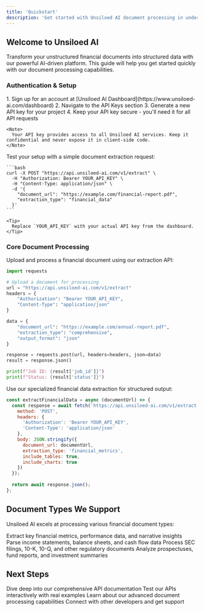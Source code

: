 ```yaml
---
title: 'Quickstart'
description: 'Get started with Unsiloed AI document processing in under 5 minutes'
---
```


## Welcome to Unsiloed AI

Transform your unstructured financial documents into structured data with our powerful AI-driven platform. This guide will help you get started quickly with our document processing capabilities.

### Authentication & Setup

<AccordionGroup>
  <Accordion icon="key" title="Get your API key">
    1. Sign up for an account at [Unsiloed AI Dashboard](https://www.unsiloed-ai.com/dashboard)
    2. Navigate to the API Keys section
    3. Generate a new API key for your project
    4. Keep your API key secure - you'll need it for all API requests
    
    <Note>
      Your API key provides access to all Unsiloed AI services. Keep it confidential and never expose it in client-side code.
    </Note>
  </Accordion>
  
  <Accordion icon="code" title="Make your first API call">
    Test your setup with a simple document extraction request:
    
    ```bash
    curl -X POST "https://api.unsiloed-ai.com/v1/extract" \
      -H "Authorization: Bearer YOUR_API_KEY" \
      -H "Content-Type: application/json" \
      -d '{
        "document_url": "https://example.com/financial-report.pdf",
        "extraction_type": "financial_data"
      }'
    ```
    
    <Tip>
      Replace `YOUR_API_KEY` with your actual API key from the dashboard.
    </Tip>
  </Accordion>
</AccordionGroup>

### Core Document Processing

<AccordionGroup>

<Accordion icon="file-pdf" title="Process your first document">
  Upload and process a financial document using our extraction API:
  
  ```python
  import requests
  
  # Upload a document for processing
  url = "https://api.unsiloed-ai.com/v1/extract"
  headers = {
      "Authorization": "Bearer YOUR_API_KEY",
      "Content-Type": "application/json"
  }
  
  data = {
      "document_url": "https://example.com/annual-report.pdf",
      "extraction_type": "comprehensive",
      "output_format": "json"
  }
  
  response = requests.post(url, headers=headers, json=data)
  result = response.json()
  
  print(f"Job ID: {result['job_id']}")
  print(f"Status: {result['status']}")
  ```
</Accordion>

<Accordion icon="chart-line" title="Extract financial data">
  Use our specialized financial data extraction for structured output:
  
  ```javascript
  const extractFinancialData = async (documentUrl) => {
    const response = await fetch('https://api.unsiloed-ai.com/v1/extract', {
      method: 'POST',
      headers: {
        'Authorization': 'Bearer YOUR_API_KEY',
        'Content-Type': 'application/json'
      },
      body: JSON.stringify({
        document_url: documentUrl,
        extraction_type: 'financial_metrics',
        include_tables: true,
        include_charts: true
      })
    });
    
    return await response.json();
  };
  ```
</Accordion>

</AccordionGroup>

## Document Types We Support

Unsiloed AI excels at processing various financial document types:

<CardGroup>

<Card title="Annual Reports" icon="file-chart-line" href="/document-processing/parsing">
  Extract key financial metrics, performance data, and narrative insights
</Card>

<Card title="Earnings Statements" icon="dollar-sign" href="/document-processing/classification">
  Parse income statements, balance sheets, and cash flow data
</Card>

<Card title="Regulatory Filings" icon="gavel" href="/document-processing/vision-api">
  Process SEC filings, 10-K, 10-Q, and other regulatory documents
</Card>

<Card title="Investment Documents" icon="chart-mixed" href="/document-processing/splitting">
  Analyze prospectuses, fund reports, and investment summaries
</Card>

</CardGroup>

## Next Steps

<CardGroup>

<Card title="Explore API Reference" icon="book" href="/api-reference/introduction">
  Dive deep into our comprehensive API documentation
</Card>

<Card title="Try Our Playground" icon="play" href="/our-playground">
  Test our APIs interactively with real examples
</Card>

<Card title="Document Processing Guide" icon="gear" href="/document-processing/vision-api">
  Learn about our advanced document processing capabilities
</Card>

<Card title="Join Our Community" icon="users" href="https://www.unsiloed-ai.com/community">
  Connect with other developers and get support
</Card>

</CardGroup>
